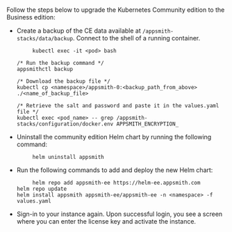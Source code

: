 # 

<HideElements/>

Follow the steps below to upgrade the Kubernetes Community edition to the Business edition:

<ul class="circle"> 

<li> Create a backup of the CE data available at <code>/appsmith-stacks/data/backup</code>. Connect to the shell of a running container.

         kubectl exec -it <pod> bash
    
    /* Run the backup command */
    appsmithctl backup

    /* Download the backup file */
    kubectl cp <namespace>/appsmith-0:<backup_path_from_above> ./<name_of_backup_file>

    /* Retrieve the salt and password and paste it in the values.yaml file */
    kubectl exec <pod_name> -- grep /appsmith-stacks/configuration/docker.env APPSMITH_ENCRYPTION_

</li>

<li> Uninstall the community edition Helm chart by running the following command:

         helm uninstall appsmith
</li>
<li>Run the following commands to add and deploy the new Helm chart:

         helm repo add appsmith-ee https://helm-ee.appsmith.com
    helm repo update
    helm install appsmith appsmith-ee/appsmith-ee -n <namespace> -f values.yaml
 </li>
<li> Sign-in to your instance again. Upon successful login, you see a screen where you can enter the license key and activate the instance.
</li>

</ul>
